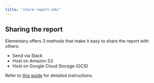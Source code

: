 ```yaml
---
title: "share-report.mdx"
---
```


## Sharing the report

Elementary offers 3 methods that make it easy to share the report with others:

- Send via Slack
- Host on Amazon S3
- Host on Google Cloud Storage (GCS)

Refer to [this guide](/oss/guides/share-report-ui) for detailed instructions.
